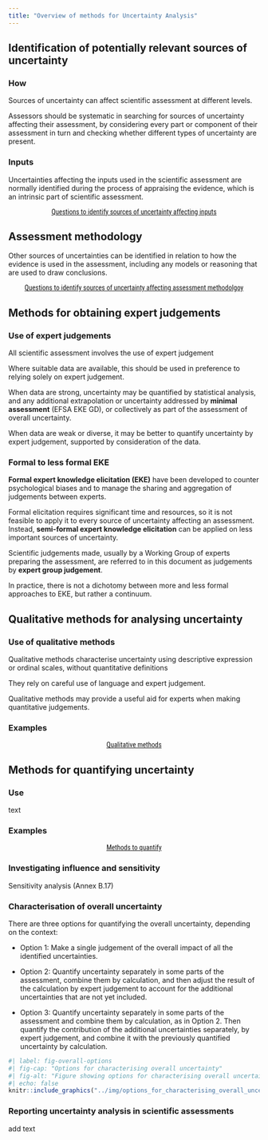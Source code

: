 ```yaml
---
title: "Overview of methods for Uncertainty Analysis"
---
```


::: {.callout-tip collapse="true" appearance="minimal"}
## Identification of potentially relevant sources of uncertainty
<!-- Ch 8 SO -->
:::: {.panel-tabset}
### How
Sources of uncertainty can affect scientific assessment at different levels.

Assessors should be systematic in searching for sources of uncertainty affecting their assessment, by considering every part or component of their assessment in turn and checking whether different types of uncertainty are present.

### Inputs
Uncertainties affecting the inputs used in the scientific assessment are normally identified during the process of appraising the evidence, which is an intrinsic part of scientific assessment.

::: {#start-btn style="font-family: 'Roboto Condensed', Roboto, sans-serif; text-align: center;"}
[Questions to identify sources of uncertainty affecting inputs](methods-sources-inputs.qmd){.btn .btn-secondary .btn-lg role="button"}
:::

## Assessment methodology
Other sources of uncertainties can be identified in relation to how the evidence is used in the assessment, including any models or reasoning that are used to draw conclusions.

::: {#start-btn style="font-family: 'Roboto Condensed', Roboto, sans-serif; text-align: center;"}
[Questions to identify sources of uncertainty affecting assessment methodolgoy](methods-sources-methodology.qmd){.btn .btn-secondary .btn-lg role="button"}
:::

::::
:::


::: {.callout-tip collapse="true" appearance="minimal"}
## Methods for obtaining expert judgements
<!-- Ch 9 SO -->
:::: {.panel-tabset}
### Use of expert judgements
All scientific assessment involves the use of expert judgement

Where suitable data are available, this should be used in preference to relying solely on expert judgement. 

When data are strong, uncertainty may be quantified by statistical analysis, and any additional extrapolation or uncertainty addressed by **minimal assessment** (EFSA EKE GD), or collectively as part of the assessment of overall uncertainty.

When data are weak or diverse, it may be better to quantify uncertainty by expert judgement, supported by consideration of the data.

### Formal to less formal EKE
<!-- SO p49 -->
**Formal expert knowledge elicitation (EKE)** have been developed to counter psychological biases and to manage the sharing and aggregation of judgements between experts.

Formal elicitation requires significant time and resources, so it is not feasible to apply it to every source of uncertainty affecting an assessment. Instead, **semi-formal expert knowledge elicitation** can be applied on less important sources of uncertainty. 

Scientific judgements made, usually by a Working Group of experts preparing the assessment, are referred to in this document as judgements by **expert group judgement**.

In practice, there is not a dichotomy between more and less formal approaches to EKE, but rather a continuum.
::::
:::

::: {.callout-tip collapse="true" appearance="minimal"}
## Qualitative methods for analysing uncertainty
<!-- Ch 10 SO -->
:::: {.panel-tabset}
### Use of qualitative methods
Qualitative methods characterise uncertainty using descriptive expression or ordinal scales, without quantitative definitions

<!-- SO p50 -->
They rely on careful use of language and expert judgement.

Qualitative methods may provide a useful aid for experts when making quantitative judgements.

### Examples
::: {#start-btn style="font-family: 'Roboto Condensed', Roboto, sans-serif; text-align: center;"}
[Qualitative methods](methods-qualitative.qmd){.btn .btn-secondary .btn-lg role="button"}
:::


::::
:::

::: {.callout-tip collapse="true" appearance="minimal"}
## Methods for quantifying uncertainty
<!-- Ch 11 SO -->
:::: {.panel-tabset}
### Use 
text

### Examples
::: {#start-btn style="font-family: 'Roboto Condensed', Roboto, sans-serif; text-align: center;"}
[Methods to quantify](methods-quantitative.qmd){.btn .btn-secondary .btn-lg role="button"}
:::

::::
:::

::: {.callout-tip collapse="true" appearance="minimal"}
### Investigating influence and sensitivity
<!-- Ch 12 SO -->
:::: {.panel-tabset}

Sensitivity analysis (Annex B.17)

::::
:::

::: {.callout-tip collapse="true" appearance="minimal"}
### Characterisation of overall uncertainty
<!-- Ch 14 SO -->
:::: {.panel-tabset}

There are three options for quantifying the overall uncertainty, depending on the context: 

- Option 1: Make a single judgement of the overall impact of all the identified uncertainties. 

- Option 2: Quantify uncertainty separately in some parts of the assessment, combine them by calculation, and then adjust the result of the calculation by expert judgement to account for the additional uncertainties that are not yet included. 

- Option 3: Quantify uncertainty separately in some parts of the assessment and combine them by calculation, as in Option 2. Then quantify the contribution of the additional uncertainties separately, by expert judgement, and combine it with the previously quantified uncertainty by calculation.

```r
#| label: fig-overall-options
#| fig-cap: "Options for characterising overall uncertainty"
#| fig-alt: "Figure showing options for characterising overall uncertainty. Option 1-3 from quickest to most complex."
#| echo: false
knitr::include_graphics("../img/options_for_characterising_overall_uncertainty.png")
```


::::
:::

::: {.callout-tip collapse="true" appearance="minimal"}
### Reporting uncertainty analysis in scientific assessments
<!-- Ch 15 SO -->
:::: {.panel-tabset}

add text
::::
:::
